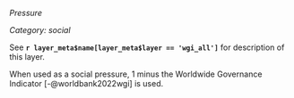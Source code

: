 *Pressure*

*Category: social*

See **`r layer_meta$name[layer_meta$layer == 'wgi_all']`** for description of this layer.

When used as a social pressure, 1 minus the Worldwide Governance Indicator [-@worldbank2022wgi] is used. 
